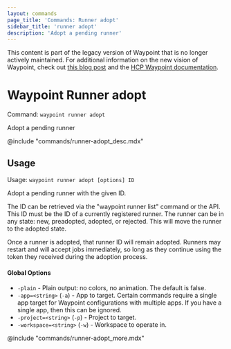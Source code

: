 ```yaml
---
layout: commands
page_title: 'Commands: Runner adopt'
sidebar_title: 'runner adopt'
description: 'Adopt a pending runner'
---
```


<Warning>

This content is part of the legacy version of Waypoint that is no longer actively maintained. For additional information on the new vision of Waypoint, check out [this blog post](https://www.hashicorp.com/blog/a-new-vision-for-hcp-waypoint) and the [HCP Waypoint documentation](/hcp/docs/waypoint).

</Warning>

# Waypoint Runner adopt

Command: `waypoint runner adopt`

Adopt a pending runner

@include "commands/runner-adopt_desc.mdx"

## Usage

Usage: `waypoint runner adopt [options] ID`

Adopt a pending runner with the given ID.

The ID can be retrieved via the "waypoint runner list" command or
the API. This ID must be the ID of a currently registered runner. The
runner can be in any state: new, preadopted, adopted, or rejected. This
will move the runner to the adopted state.

Once a runner is adopted, that runner ID will remain adopted. Runners may
restart and will accept jobs immediately, so long as they continue using
the token they received during the adoption process.

#### Global Options

- `-plain` - Plain output: no colors, no animation. The default is false.
- `-app=<string>` (`-a`) - App to target. Certain commands require a single app target for Waypoint configurations with multiple apps. If you have a single app, then this can be ignored.
- `-project=<string>` (`-p`) - Project to target.
- `-workspace=<string>` (`-w`) - Workspace to operate in.

@include "commands/runner-adopt_more.mdx"

